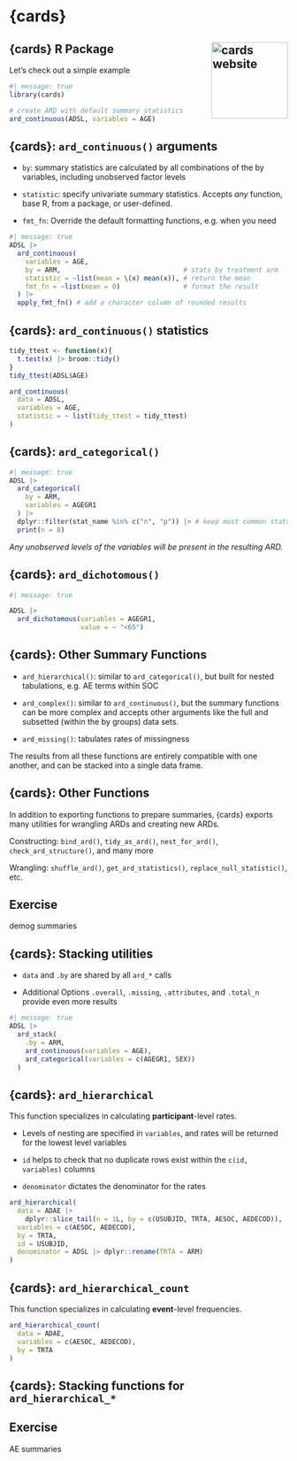 # {cards} 

## {cards} R Package <a href="https://insightsengineering.github.io/cards/"><img src="https://insightsengineering.github.io/cards/latest-tag/logo.png" align="right" height="138" alt="cards website" /></a>

Let's check out a simple example 

```r
#| message: true
library(cards)

# create ARD with default summary statistics
ard_continuous(ADSL, variables = AGE)
```


## {cards}: `ard_continuous()` arguments

::: {.small}
- `by`: summary statistics are calculated by all combinations of the by variables, including unobserved factor levels

- `statistic`: specify univariate summary statistics. Accepts _any_ function, base R, from a package, or user-defined.

- `fmt_fn`: Override the default formatting functions, e.g. when you need 

:::

```r
#| message: true
ADSL |> 
  ard_continuous(
    variables = AGE,
    by = ARM,                               # stats by treatment arm
    statistic = ~list(mean = \(x) mean(x)), # return the mean
    fmt_fn = ~list(mean = 0)                # format the result
  ) |> 
  apply_fmt_fn() # add a character column of rounded results
```

## {cards}: `ard_continuous()` statistics

```r
tidy_ttest <- function(x){
  t.test(x) |> broom::tidy()
}
tidy_ttest(ADSL$AGE)

ard_continuous(
  data = ADSL,
  variables = AGE,
  statistic = ~ list(tidy_ttest = tidy_ttest)
)

```


## {cards}: `ard_categorical()`

```r
#| message: true
ADSL |> 
  ard_categorical(
    by = ARM,
    variables = AGEGR1
  ) |> 
  dplyr::filter(stat_name %in% c("n", "p")) |> # keep most common stats 
  print(n = 8)
```

::: {.small}

_Any unobserved levels of the variables will be present in the resulting ARD._
:::

## {cards}: `ard_dichotomous()`

```r
#| message: true

ADSL |> 
  ard_dichotomous(variables = AGEGR1, 
                  value = ~ "<65") 

```

## {cards}: Other Summary Functions

- `ard_hierarchical()`: similar to `ard_categorical()`, but built for nested tabulations, e.g. AE terms within SOC

- `ard_complex()`: similar to `ard_continuous()`, but the summary functions can be more complex and accepts other arguments like the full and subsetted (within the by groups) data sets.

- `ard_missing()`: tabulates rates of missingness

The results from all these functions are entirely compatible with one another, and can be stacked into a single data frame.

## {cards}: Other Functions

In addition to exporting functions to prepare summaries, {cards} exports many utilities for wrangling ARDs and creating new ARDs.

Constructing: `bind_ard()`, `tidy_as_ard()`, `nest_for_ard()`, `check_ard_structure()`, and many more

Wrangling: `shuffle_ard()`, `get_ard_statistics()`, `replace_null_statistic()`, etc.

## Exercise

demog summaries

## {cards}: Stacking utilities

::: {.small}
- `data` and `.by` are shared by all `ard_*` calls

- Additional Options `.overall`, `.missing`, `.attributes`, and `.total_n` provide even more results

:::

```r
#| message: true
ADSL |> 
  ard_stack( 
    .by = ARM,      
    ard_continuous(variables = AGE), 
    ard_categorical(variables = c(AGEGR1, SEX))
  )  
```

## {cards}: `ard_hierarchical` 

::: {.small}

This function specializes in calculating **participant**-level rates.

- Levels of nesting are specified in `variables`, and rates will be returned for the lowest level variables

- `id` helps to check that no duplicate rows exist within the `c(id, variables)` columns

- `denominator` dictates the denominator for the rates

:::

```r
ard_hierarchical(
  data = ADAE |>
    dplyr::slice_tail(n = 1L, by = c(USUBJID, TRTA, AESOC, AEDECOD)),
  variables = c(AESOC, AEDECOD),
  by = TRTA,
  id = USUBJID,
  denominator = ADSL |> dplyr::rename(TRTA = ARM)
)
```

## {cards}: `ard_hierarchical_count` 

::: {.small}

This function specializes in calculating **event**-level frequencies.

:::

```r
ard_hierarchical_count(
  data = ADAE,
  variables = c(AESOC, AEDECOD),
  by = TRTA
)
```

## {cards}: Stacking functions for `ard_hierarchical_*`


## Exercise 

AE summaries